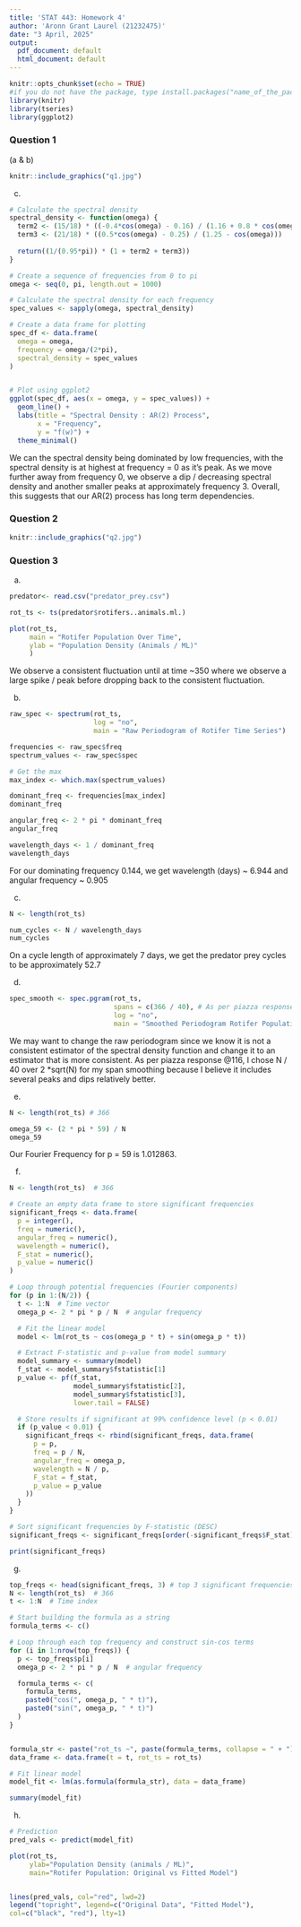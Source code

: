 ```yaml
---
title: 'STAT 443: Homework 4'
author: 'Aronn Grant Laurel (21232475)'
date: "3 April, 2025"
output:
  pdf_document: default
  html_document: default
---
```


```r
knitr::opts_chunk$set(echo = TRUE)
#if you do not have the package, type install.packages("name_of_the_package")
library(knitr)
library(tseries)
library(ggplot2)
```

### Question 1
(a & b)
```r
knitr::include_graphics("q1.jpg")
```

(c)

```r
# Calculate the spectral density
spectral_density <- function(omega) {
  term2 <- (15/18) * ((-0.4*cos(omega) - 0.16) / (1.16 + 0.8 * cos(omega)))
  term3 <- (21/18) * ((0.5*cos(omega) - 0.25) / (1.25 - cos(omega)))
  
  return((1/(0.95*pi)) * (1 + term2 + term3))
}

# Create a sequence of frequencies from 0 to pi
omega <- seq(0, pi, length.out = 1000)

# Calculate the spectral density for each frequency
spec_values <- sapply(omega, spectral_density)

# Create a data frame for plotting
spec_df <- data.frame(
  omega = omega,
  frequency = omega/(2*pi),
  spectral_density = spec_values
)


# Plot using ggplot2
ggplot(spec_df, aes(x = omega, y = spec_values)) +
  geom_line() +
  labs(title = "Spectral Density : AR(2) Process",
       x = "Frequency",
       y = "f(w)") +
  theme_minimal()
```
We can the spectral density being dominated by low frequencies, with 
the spectral density is at highest at frequency = 0 as it's peak.
As we move further away from frequency 0, we observe
a dip / decreasing spectral density and another smaller peaks
at approximately frequency 3. Overall, this suggests that
our AR(2) process has long term dependencies.


### Question 2
```r
knitr::include_graphics("q2.jpg")
```

### Question 3
(a) 
```r
predator<- read.csv("predator_prey.csv")

rot_ts <- ts(predator$rotifers..animals.ml.)

plot(rot_ts,
     main = "Rotifer Population Over Time",
     ylab = "Population Density (Animals / ML)"
     )
```

We observe a consistent fluctuation until at time ~350 where we
observe a large spike / peak before dropping back to the consistent
fluctuation.

(b)

```r

raw_spec <- spectrum(rot_ts,
                     log = "no",
                     main = "Raw Periodogram of Rotifer Time Series")

frequencies <- raw_spec$freq
spectrum_values <- raw_spec$spec

# Get the max 
max_index <- which.max(spectrum_values)

dominant_freq <- frequencies[max_index]
dominant_freq

angular_freq <- 2 * pi * dominant_freq
angular_freq

wavelength_days <- 1 / dominant_freq
wavelength_days
```
For our dominating frequency 0.144, we get wavelength (days) ~ 6.944
and angular frequency ~ 0.905

(c)
```r

N <- length(rot_ts)

num_cycles <- N / wavelength_days
num_cycles

```
On a cycle length of approximately 7 days, we get the predator prey 
cycles to be approximately 52.7

(d)
```r
spec_smooth <- spec.pgram(rot_ts, 
                          spans = c(366 / 40), # As per piazza response @116
                          log = "no",
                          main = "Smoothed Periodogram Rotifer Population")
```
We may want to change the raw periodogram since we know it is not a
consistent estimator of the spectral density function and change it
to an estimator that is more consistent. As per piazza response @116, 
I chose N / 40 over 2 *sqrt(N) for my span smoothing because I believe
it includes several peaks and dips relatively better.

(e)

```r

N <- length(rot_ts) # 366

omega_59 <- (2 * pi * 59) / N 
omega_59

```
Our Fourier Frequency for p = 59 is 1.012863.

(f)
```r
N <- length(rot_ts)  # 366

# Create an empty data frame to store significant frequencies
significant_freqs <- data.frame(
  p = integer(),
  freq = numeric(),
  angular_freq = numeric(),
  wavelength = numeric(),
  F_stat = numeric(),
  p_value = numeric()
)

# Loop through potential frequencies (Fourier components)
for (p in 1:(N/2)) {
  t <- 1:N  # Time vector
  omega_p <- 2 * pi * p / N  # angular frequency

  # Fit the linear model 
  model <- lm(rot_ts ~ cos(omega_p * t) + sin(omega_p * t))

  # Extract F-statistic and p-value from model summary
  model_summary <- summary(model)
  f_stat <- model_summary$fstatistic[1]
  p_value <- pf(f_stat,
                model_summary$fstatistic[2],
                model_summary$fstatistic[3],
                lower.tail = FALSE)

  # Store results if significant at 99% confidence level (p < 0.01)
  if (p_value < 0.01) {
    significant_freqs <- rbind(significant_freqs, data.frame(
      p = p,
      freq = p / N,
      angular_freq = omega_p,
      wavelength = N / p,
      F_stat = f_stat,
      p_value = p_value
    ))
  }
}

# Sort significant frequencies by F-statistic (DESC)
significant_freqs <- significant_freqs[order(-significant_freqs$F_stat), ]

print(significant_freqs)
```


(g)
```r

top_freqs <- head(significant_freqs, 3) # top 3 significant frequencies
N <- length(rot_ts)  # 366
t <- 1:N  # Time index

# Start building the formula as a string
formula_terms <- c()

# Loop through each top frequency and construct sin-cos terms
for (i in 1:nrow(top_freqs)) {
  p <- top_freqs$p[i]
  omega_p <- 2 * pi * p / N  # angular frequency

  formula_terms <- c(
    formula_terms, 
    paste0("cos(", omega_p, " * t)"), 
    paste0("sin(", omega_p, " * t)")
  )
}


formula_str <- paste("rot_ts ~", paste(formula_terms, collapse = " + "))
data_frame <- data.frame(t = t, rot_ts = rot_ts)

# Fit linear model 
model_fit <- lm(as.formula(formula_str), data = data_frame)

summary(model_fit)

```


(h)
```r
# Prediction
pred_vals <- predict(model_fit)

plot(rot_ts,
     ylab="Population Density (animals / ML)",
     main="Rotifer Population: Original vs Fitted Model")


lines(pred_vals, col="red", lwd=2)
legend("topright", legend=c("Original Data", "Fitted Model"),
col=c("black", "red"), lty=1)

```
